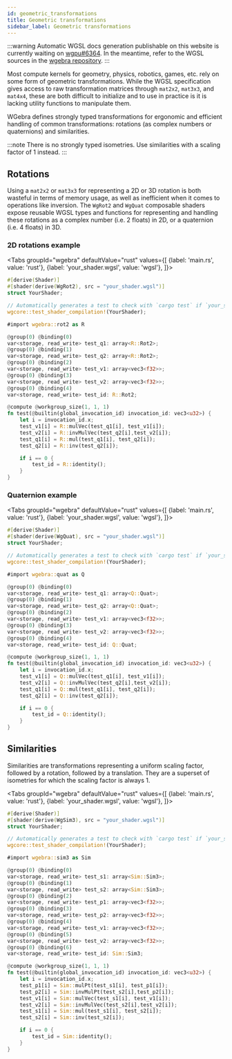 ```yaml
---
id: geometric_transformations
title: Geometric transformations
sidebar_label: Geometric transformations
---
```



:::warning
Automatic WGSL docs generation publishable on this website is currently waiting on [wgpu#6364](https://github.com/gfx-rs/wgpu/pull/6364).
In the meantime, refer to the WGSL sources in the [wgebra repository](https://github.com/dimforge/wgmath/tree/main/crates/wgebra).
:::

Most compute kernels for geometry, physics, robotics, games, etc. rely on some form of geometric transformations. While
the WGSL specification gives access to raw transformation matrices through `mat2x2`, `mat3x3`, and `mat4x4`, these are
both difficult to initialize and to use in practice is it is lacking utility functions to manipulate them.

WGebra defines strongly typed transformations for ergonomic and efficient handling of common transformations: rotations
(as complex numbers or quaternions) and similarities.

:::note
There is no strongly typed isometries. Use similarities with a scaling factor of 1 instead.
:::

## Rotations

Using a `mat2x2` or `mat3x3` for representing a 2D or 3D rotation is both wasteful in terms of memory usage, as well as
inefficient when it comes to operations like inversion. The `WgRot2` and `WgQuat` composable shaders expose reusable
WGSL types and functions for representing and handling these rotations as a complex number (i.e. 2 floats) in 2D, or
a quaternion (i.e. 4 floats) in 3D.

### 2D rotations example

<Tabs
groupId="wgebra"
defaultValue="rust"
values={[
{label: 'main.rs', value: 'rust'},
{label: 'your_shader.wgsl', value: 'wgsl'},
]}>
<TabItem value="rust">

```rust
#[derive(Shader)]
#[shader(derive(WgRot2), src = "your_shader.wgsl")]
struct YourShader;

// Automatically generates a test to check with `cargo test` if `your_shader.wgsl` compiles.
wgcore::test_shader_compilation!(YourShader);
```

  </TabItem>
  <TabItem value="wgsl">

```rust
#import wgebra::rot2 as R

@group(0) @binding(0)
var<storage, read_write> test_q1: array<R::Rot2>;
@group(0) @binding(1)
var<storage, read_write> test_q2: array<R::Rot2>;
@group(0) @binding(2)
var<storage, read_write> test_v1: array<vec3<f32>>;
@group(0) @binding(3)
var<storage, read_write> test_v2: array<vec3<f32>>;
@group(0) @binding(4)
var<storage, read_write> test_id: R::Rot2;

@compute @workgroup_size(1, 1, 1)
fn test(@builtin(global_invocation_id) invocation_id: vec3<u32>) {
    let i = invocation_id.x;
    test_v1[i] = R::mulVec(test_q1[i], test_v1[i]);
    test_v2[i] = R::invMulVec(test_q2[i],test_v2[i]);
    test_q1[i] = R::mul(test_q1[i], test_q2[i]);
    test_q2[i] = R::inv(test_q2[i]);

    if i == 0 {
        test_id = R::identity();
    }
}
```

  </TabItem>
</Tabs>

### Quaternion example

<Tabs
groupId="wgebra"
defaultValue="rust"
values={[
{label: 'main.rs', value: 'rust'},
{label: 'your_shader.wgsl', value: 'wgsl'},
]}>
<TabItem value="rust">

```rust
#[derive(Shader)]
#[shader(derive(WgQuat), src = "your_shader.wgsl")]
struct YourShader;

// Automatically generates a test to check with `cargo test` if `your_shader.wgsl` compiles.
wgcore::test_shader_compilation!(YourShader);
```

  </TabItem>
  <TabItem value="wgsl">

```rust
#import wgebra::quat as Q

@group(0) @binding(0)
var<storage, read_write> test_q1: array<Q::Quat>;
@group(0) @binding(1)
var<storage, read_write> test_q2: array<Q::Quat>;
@group(0) @binding(2)
var<storage, read_write> test_v1: array<vec3<f32>>;
@group(0) @binding(3)
var<storage, read_write> test_v2: array<vec3<f32>>;
@group(0) @binding(4)
var<storage, read_write> test_id: Q::Quat;

@compute @workgroup_size(1, 1, 1)
fn test(@builtin(global_invocation_id) invocation_id: vec3<u32>) {
    let i = invocation_id.x;
    test_v1[i] = Q::mulVec(test_q1[i], test_v1[i]);
    test_v2[i] = Q::invMulVec(test_q2[i],test_v2[i]);
    test_q1[i] = Q::mul(test_q1[i], test_q2[i]);
    test_q2[i] = Q::inv(test_q2[i]);

    if i == 0 {
        test_id = Q::identity();
    }
}
```

  </TabItem>
</Tabs>

## Similarities

Similarities are transformations representing a uniform scaling factor, followed by a rotation, followed by a
translation. They are a superset of isometries for which the scaling factor is always 1.


<Tabs
groupId="wgebra"
defaultValue="rust"
values={[
{label: 'main.rs', value: 'rust'},
{label: 'your_shader.wgsl', value: 'wgsl'},
]}>
<TabItem value="rust">

```rust
#[derive(Shader)]
#[shader(derive(WgSim3), src = "your_shader.wgsl")]
struct YourShader;

// Automatically generates a test to check with `cargo test` if `your_shader.wgsl` compiles.
wgcore::test_shader_compilation!(YourShader);
```

  </TabItem>
  <TabItem value="wgsl">

```rust
#import wgebra::sim3 as Sim

@group(0) @binding(0)
var<storage, read_write> test_s1: array<Sim::Sim3>;
@group(0) @binding(1)
var<storage, read_write> test_s2: array<Sim::Sim3>;
@group(0) @binding(2)
var<storage, read_write> test_p1: array<vec3<f32>>;
@group(0) @binding(3)
var<storage, read_write> test_p2: array<vec3<f32>>;
@group(0) @binding(4)
var<storage, read_write> test_v1: array<vec3<f32>>;
@group(0) @binding(5)
var<storage, read_write> test_v2: array<vec3<f32>>;
@group(0) @binding(6)
var<storage, read_write> test_id: Sim::Sim3;

@compute @workgroup_size(1, 1, 1)
fn test(@builtin(global_invocation_id) invocation_id: vec3<u32>) {
    let i = invocation_id.x;
    test_p1[i] = Sim::mulPt(test_s1[i], test_p1[i]);
    test_p2[i] = Sim::invMulPt(test_s2[i],test_p2[i]);
    test_v1[i] = Sim::mulVec(test_s1[i], test_v1[i]);
    test_v2[i] = Sim::invMulVec(test_s2[i],test_v2[i]);
    test_s1[i] = Sim::mul(test_s1[i], test_s2[i]);
    test_s2[i] = Sim::inv(test_s2[i]);

    if i == 0 {
        test_id = Sim::identity();
    }
}
```

  </TabItem>
</Tabs>